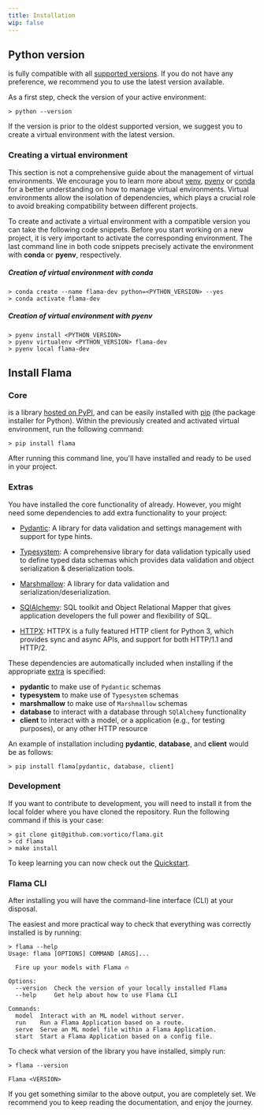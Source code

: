 ```yaml
---
title: Installation
wip: false
---
```


## Python version

<FlamaName /> is fully compatible with all <PythonName /> [supported versions](https://devguide.python.org/versions/).
If you do not have any preference, we recommend you to use the latest version available.

As a first step, check the version of your active <PythonName /> environment:

```commandline
> python --version
```

If the version is prior to the oldest supported version, we suggest you to create a virtual environment with the latest version.

### Creating a virtual environment

This section is not a comprehensive guide about the management of <PythonName /> virtual environments. We encourage you
to learn more about [venv](https://docs.python.org/3/library/venv.html#module-venv),
[pyenv](https://github.com/pyenv/pyenv) or [conda](https://docs.conda.io/en/latest/) for a better understanding on how
to manage virtual environments. Virtual environments allow the isolation of dependencies, which plays a crucial role to
avoid breaking compatibility between different projects.

To create and activate a virtual environment with a compatible <PythonName /> version you can take the following code
snippets. Before you start working on a new project, it is very important to activate the corresponding environment. The
last command line in both code snippets precisely activate the environment with **conda** or **pyenv**, respectively.

##### Creation of virtual environment with conda

```commandline
> conda create --name flama-dev python=<PYTHON_VERSION> --yes
> conda activate flama-dev
```

##### Creation of virtual environment with pyenv

```commandline
> pyenv install <PYTHON_VERSION>
> pyenv virtualenv <PYTHON_VERSION> flama-dev
> pyenv local flama-dev
```

## Install Flama

### Core

<FlamaName /> is a <PythonName /> library [hosted on PyPI](https://pypi.org/project/flama/), and can be easily installed
with [pip](https://pip.pypa.io/en/stable/) (the package installer for Python). Within the previously created and
activated virtual environment, run the following command:

```commandline
> pip install flama
```

After running this command line, you'll have <FlamaName /> installed and ready to be used in your project.

### Extras

You have installed the core functionality of <FlamaName /> already. However, you might need some dependencies to
add extra functionality to your project:

- [Pydantic](https://docs.pydantic.dev/): A library for data validation and settings management with
  support for type hints.

- [Typesystem](https://www.encode.io/typesystem/): A comprehensive library for data validation typically used to define
  typed data schemas which provides data validation and object serialization & deserialization tools.

- [Marshmallow](https://marshmallow.readthedocs.io/en/stable/quickstart.html#): A library for data validation and
  serialization/deserialization.

- [SQlAlchemy](https://www.sqlalchemy.org/): SQL toolkit and Object Relational Mapper that gives application developers
  the full power and flexibility of SQL.

- [HTTPX](https://www.python-httpx.org/): HTTPX is a fully featured HTTP client for Python 3, which provides sync and async APIs, and support for both HTTP/1.1 and HTTP/2.

These dependencies are automatically included when installing <FlamaName /> if the appropriate [extra](https://packaging.python.org/en/latest/tutorials/installing-packages/#installing-extras)
is specified:

- **pydantic** to make use of `Pydantic` schemas
- **typesystem** to make use of `Typesystem` schemas
- **marshmallow** to make use of `Marshmallow` schemas
- **database** to interact with a database through `SQlAlchemy` functionality
- **client** to interact with a <FlamaName /> model, or a <FlamaName /> application (e.g., for testing purposes), or any other HTTP resource

An example of installation including **pydantic**, **database**, and **client** would be as follows:

```commandline
> pip install flama[pydantic, database, client]
```

### Development

If you want to contribute to <FlamaName /> development, you will need to install it from the local folder where you have
cloned the repository. Run the following command if this is your case:

```commandline
> git clone git@github.com:vortico/flama.git
> cd flama
> make install
```

To keep learning you can now check out the [Quickstart](/docs/getting-started/quickstart/).

### Flama CLI

After installing <FlamaName /> you will have the <FlamaName /> command-line interface (CLI) at your disposal.

The easiest and more practical way to check that everything was correctly installed is by running:

```commandline
> flama --help
Usage: flama [OPTIONS] COMMAND [ARGS]...

  Fire up your models with Flama 🔥

Options:
  --version  Check the version of your locally installed Flama
  --help     Get help about how to use Flama CLI

Commands:
  model  Interact with an ML model without server.
  run    Run a Flama Application based on a route.
  serve  Serve an ML model file within a Flama Application.
  start  Start a Flama Application based on a config file.
```

To check what version of the library you have installed, simply run:

```commandline
> flama --version

Flama <VERSION>
```

If you get something similar to the above output, you are completely set. We recommend you to keep reading the
documentation, and enjoy the journey.
